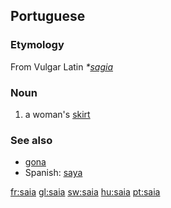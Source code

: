==Portuguese==
===Etymology===
From Vulgar Latin ''*[[sagia]]''

===Noun===
{{infl|pt|noun|g=f}}
# a woman's [[skirt]]

=== See also ===
*[[gona]]
*Spanish: [[saya]]

[[fr:saia]]
[[gl:saia]]
[[sw:saia]]
[[hu:saia]]
[[pt:saia]]